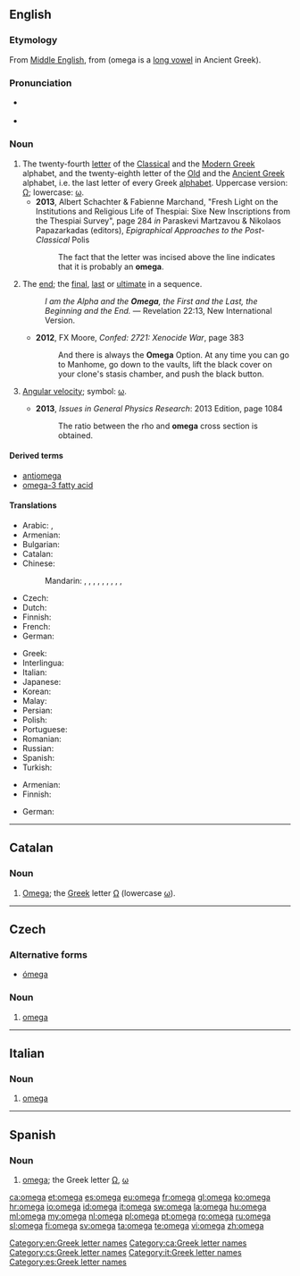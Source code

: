 {{also|Omega|oméga|ómega}}
==English==
{{letter disp2| psi| [[image:Greek_uc_omega.png|36px]] [[image:Greek_lc_omega.png|27px]] | | ὦ μέγα | Ω | ω }}

===Etymology===
From [[Middle English]], from {{etyl|grc|en}} {{term|ὦ|lang=grc}} {{term|μέγα|tr=mega||large|lang=grc}} (omega is a [[long vowel]] in Ancient Greek).

===Pronunciation===
* {{a|UK}} {{IPA|/ˈəʊmɛɡə/}}
* {{a|US}} {{IPA|/ˌoʊˈmɛɪɡə/}}

===Noun===
{{en-noun|s|omegala}}

# The twenty-fourth [[letter]] of the [[Classical Greek|Classical]] and the [[Greek|Modern Greek]] alphabet, and the twenty-eighth letter of the [[Old Greek|Old]] and the [[Ancient Greek]] alphabet, i.e. the last letter of every Greek [[alphabet]]. Uppercase version: [[Ω]]; lowercase: [[ω]].
#* '''2013''', Albert Schachter & Fabienne Marchand, "Fresh Light on the Institutions and Religious Life of Thespiai: Sixe New Inscriptions from the Thespiai Survey", page 284 ''in'' Paraskevi Martzavou & ‎Nikolaos Papazarkadas (editors), ''Epigraphical Approaches to the Post-Classical'' Polis
#*: The fact that the letter was incised above the line indicates that it is probably an '''omega'''.
# {{context|idiomatic|often capitalized|lang=en}} The [[end]]; the [[final]], [[last]] or [[ultimate]] in a sequence.
#: ''I am the Alpha and the '''Omega''', the First and the Last, the Beginning and the End.'' — Revelation 22:13, New International Version.
#* '''2012''', FX Moore, ''Confed: 2721: Xenocide War'', page 383
#*: And there is always the '''Omega''' Option. At any time you can go to Manhome, go down to the vaults, lift the black cover on your clone's stasis chamber, and push the black button.
# {{context|physics|lang=en}} [[angular velocity|Angular velocity]]; symbol: [[ω]].
#* '''2013''', ''Issues in General Physics Research'': 2013 Edition, page 1084
#*: The ratio between the rho and '''omega''' cross section is obtained.

====Derived terms====
* [[antiomega]]
* [[omega-3 fatty acid]]

====Translations====
{{trans-top|letter of the Greek alphabet}}
* Arabic: {{t|ar|أوميغا|f|tr='umiighaa, 'omega|sc=Arab}}, {{t|ar|أوميجا|f|tr='umiigaa, 'omega|sc=Arab}}
* Armenian: {{t|hy|օմեգա|sc=Armn}}
* Bulgarian: {{t|bg|омега|f|tr=oméga|sc=Cyrl}}
* Catalan: {{t+|ca|omega|f}}
* Chinese:
*: Mandarin: {{t+|cmn|歐米伽|sc=Hani}}, {{t|cmn|欧米伽|tr=ōumǐgā|sc=Hani}}, {{t+|cmn|奧米伽|sc=Hani}}, {{t|cmn|奥米伽|tr=àomǐgā|sc=Hani}}, {{t|cmn|歐米茄|sc=Hani}}, {{t|cmn|欧米茄|tr=ōumǐjiā|sc=Hani}}, {{t|cmn|俄梅戛|tr=éméijiá|sc=Hani}}, {{t|cmn|俄梅格|tr=éméigé|sc=Hani}}, {{t|cmn|亞米茄|sc=Hani}}, {{t|cmn|亚米茄|tr=yàmǐjiā|sc=Hani}}
* Czech: {{t|cs|omega|f}}
* Dutch: {{t+|nl|omega|f}}
* Finnish: {{t+|fi|oomega}}
* French: {{t+|fr|oméga|m}}
* German: {{t+|de|Omega|n}}
{{trans-mid}}
* Greek: {{t+|el|ωμέγα|n|tr=oméga}}
* Interlingua: {{t|ia|omega}}
* Italian: {{t+|it|omega}}
* Japanese: {{t|ja|オメガ|tr=omega|sc=Jpan}}
* Korean: {{t+|ko|오메가|tr=omega|sc=Kore}}
* Malay: {{t|ms|omega}}
* Persian: {{t+|fa|امگا|tr=omegâ|sc=fa-Arab}}
* Polish: {{t+|pl|omega|f}}
* Portuguese: {{t+|pt|ómega|m}}
* Romanian: {{t+|ro|omega|m}}
* Russian: {{t+|ru|омега|f|tr=oméga|sc=Cyrl}}
* Spanish: {{t+|es|omega|f}}
* Turkish: {{t|tr|omega}}
{{trans-bottom}}

{{trans-top|the end; final or last in a sequence}}
* Armenian: {{t|hy|քե|sc=Armn}}
* Finnish: {{t+|fi|loppu}}
{{trans-mid}}
* German: {{t+|de|O|n}}
{{trans-bottom}}

{{trans-see|angular velocity}}

[[Category:en:Greek letter names]]

----

==Catalan==

===Noun===
{{ca-noun|f}}

# [[#English|Omega]]; the [[Appendix:Greek script|Greek]] letter [[Ω]] (lowercase [[ω]]).

[[Category:ca:Greek letter names]]

----

==Czech==

===Alternative forms===
* [[ómega]]

===Noun===
{{cs-noun|g=f}}

# [[omega]] {{gloss|Greek letter}}

[[Category:cs:Greek letter names]]

----

==Italian==

===Noun===
{{head|it|noun|g=m|g2=f|invariable}}

# [[#English|omega]] {{gloss|letter; scientific symbol}}

[[Category:it:Greek letter names]]

----

==Spanish==

===Noun===
{{es-noun|f}}

# [[#English|omega]]; the Greek letter [[Ω]], [[ω]]

[[Category:es:Greek letter names]]

[[ca:omega]]
[[et:omega]]
[[es:omega]]
[[eu:omega]]
[[fr:omega]]
[[gl:omega]]
[[ko:omega]]
[[hr:omega]]
[[io:omega]]
[[id:omega]]
[[it:omega]]
[[sw:omega]]
[[la:omega]]
[[hu:omega]]
[[ml:omega]]
[[my:omega]]
[[nl:omega]]
[[pl:omega]]
[[pt:omega]]
[[ro:omega]]
[[ru:omega]]
[[sl:omega]]
[[fi:omega]]
[[sv:omega]]
[[ta:omega]]
[[te:omega]]
[[vi:omega]]
[[zh:omega]]